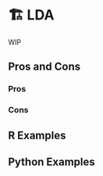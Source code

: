 # 🏗️ LDA {#sec-text-lda}

WIP

## Pros and Cons

### Pros

### Cons

## R Examples

## Python Examples

